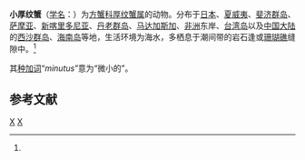 {{Speciesbox
| genus = Pachygrapsus
| species = minutus
| authority = (A. Milne-Edwards, 1873)<ref name='id11983'>{{cite web| url =http://www.bioinfo.cn/db05/BjdwSpecies.php?action=view&id=11983| title =小厚纹蟹| work =《中国动物物种编目数据库》| publisher =中国科学院微生物研究所| author =中国科学院动物研究所| accessdate =2009-04-28| deadurl =yes| archiveurl =https://web.archive.org/web/20160305055455/http://www.bioinfo.cn/db05/BjdwSpecies.php?action=view&id=11983| archivedate =2016-03-05}}</ref>
}}

'''小厚纹蟹'''（[[学名|学名]]：{{lang|la|''Pachygrapsus minutus''}}）为[[方蟹科|方蟹科]][[厚纹蟹属|厚纹蟹属]]的动物。分布于[[日本|日本]]、[[夏威夷|夏威夷]]、[[斐济群岛|斐济群岛]]、[[萨摩亚|萨摩亚]]、[[新喀里多尼亚|新喀里多尼亚]]、[[丹老群岛|丹老群岛]]、[[马达加斯加|马达加斯加]]、[[非洲|非洲]]东岸、[[台湾岛|台湾岛]]以及[[中国大陆|中国大陆]]的[[西沙群岛|西沙群岛]]、[[海南岛|海南岛]]等地，生活环境为海水，多栖息于潮间带的岩石逢或[[珊瑚礁|珊瑚礁]]缝隙中。<ref name='id11983'/>

其[[种加词|种加词]]“''minutus''”意为“微小的”。

== 参考文献 ==
{{reflist}}

{{Taxonbar}}

[[Category:1873年描述的动物|X]]
[[Category:厚纹蟹属|X]]


{{螃蟹小作品}}